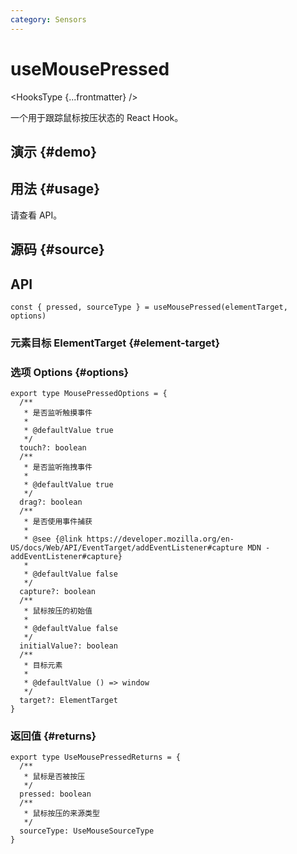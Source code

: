 ```yaml
---
category: Sensors
---
```


# useMousePressed


<HooksType {...frontmatter} />

一个用于跟踪鼠标按压状态的 React Hook。

## 演示 \{#demo}


<App />

## 用法 \{#usage}

请查看 API。

## 源码 \{#source}


<Source />

## API

```tsx
const { pressed, sourceType } = useMousePressed(elementTarget, options)
```

### 元素目标 ElementTarget \{#element-target}


<Tip type="target" />

### 选项 Options \{#options}

```tsx
export type MousePressedOptions = {
  /**
   * 是否监听触摸事件
   *
   * @defaultValue true
   */
  touch?: boolean
  /**
   * 是否监听拖拽事件
   *
   * @defaultValue true
   */
  drag?: boolean
  /**
   * 是否使用事件捕获
   *
   * @see {@link https://developer.mozilla.org/en-US/docs/Web/API/EventTarget/addEventListener#capture MDN - addEventListener#capture}
   *
   * @defaultValue false
   */
  capture?: boolean
  /**
   * 鼠标按压的初始值
   *
   * @defaultValue false
   */
  initialValue?: boolean
  /**
   * 目标元素
   *
   * @defaultValue () => window
   */
  target?: ElementTarget
}
```

### 返回值 \{#returns}

```tsx
export type UseMousePressedReturns = {
  /**
   * 鼠标是否被按压
   */
  pressed: boolean
  /**
   * 鼠标按压的来源类型
   */
  sourceType: UseMouseSourceType
}
```
